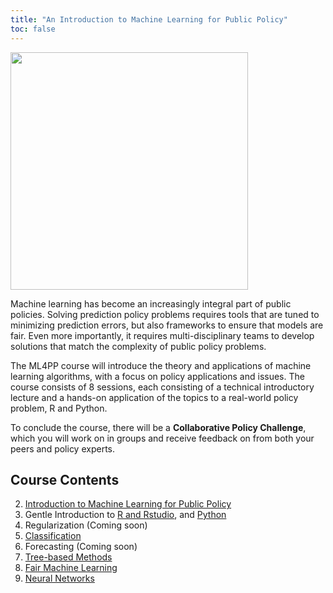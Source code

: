 ```yaml
---
title: "An Introduction to Machine Learning for Public Policy"
toc: false
---
```


![](assets/ML4PP.png){fig-align="center" width=380}

Machine learning has become an increasingly integral part of public policies. Solving prediction policy problems requires tools that are tuned to minimizing prediction errors, but also frameworks to ensure that models are fair. Even more importantly, it requires multi-disciplinary teams to develop solutions that match the complexity of public policy problems.

The ML4PP course will introduce the theory and applications of machine learning algorithms, with a focus on policy applications and issues. The course consists of 8 sessions, each consisting of a technical introductory lecture and a hands-on application of the topics to a real-world policy problem, R and Python.

To conclude the course, there will be a **Collaborative Policy Challenge**, which you will work on in groups and receive feedback on from both your peers and policy experts.

## Course Contents

2.  [Introduction to Machine Learning for Public Policy](/introduction.qmd)
3.  Gentle Introduction to [R and Rstudio](r-intro.qmd), and [Python](/python-intro.qmd)
4.  Regularization (Coming soon)
5.  [Classification](classification.qmd)
6.  Forecasting (Coming soon)
7.  [Tree-based Methods](treebasedmodels.qmd)
8.  [Fair Machine Learning](fairml.qmd)
9.  [Neural Networks](neuralNets.qmd)
